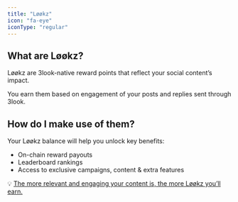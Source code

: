 ```yaml
---
title: "Løøkz"
icon: "fa-eye"
iconType: "regular"
---
```


## What are Løøkz?

Løøkz are 3look-native reward points that reflect your social content’s impact.

You earn them based on engagement of your posts and replies sent through 3look.

## How do I make use of them?

Your Løøkz balance will help you unlock key benefits:

- On-chain reward payouts
- Leaderboard rankings
- Access to exclusive campaigns, content & extra features

💡 <u>The more relevant and engaging your content is, the more Løøkz you’ll earn.</u>
